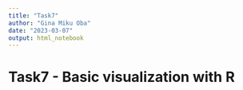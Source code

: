 ```yaml
---
title: "Task7"
author: "Gina Miku Oba"
date: "2023-03-07"
output: html_notebook
---
```


# Task7 - Basic visualization with R


